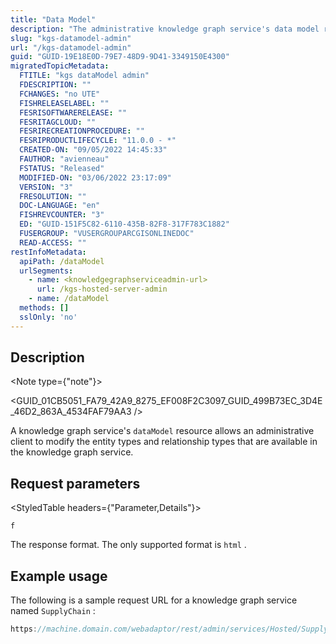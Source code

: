 ```yaml
---
title: "Data Model"
description: "The administrative knowledge graph service's data model resource allows you to update properties of the data model and the entity types and relationships types it defines."
slug: "kgs-datamodel-admin"
url: "/kgs-datamodel-admin"
guid: "GUID-19E18E0D-79E7-48D9-9D41-3349150E4300"
migratedTopicMetadata:
  FTITLE: "kgs dataModel admin"
  FDESCRIPTION: ""
  FCHANGES: "no UTE"
  FISHRELEASELABEL: ""
  FESRISOFTWARERELEASE: ""
  FESRITAGCLOUD: ""
  FESRIRECREATIONPROCEDURE: ""
  FESRIPRODUCTLIFECYCLE: "11.0.0 - *"
  CREATED-ON: "09/05/2022 14:45:33"
  FAUTHOR: "avienneau"
  FSTATUS: "Released"
  MODIFIED-ON: "03/06/2022 23:17:09"
  VERSION: "3"
  FRESOLUTION: ""
  DOC-LANGUAGE: "en"
  FISHREVCOUNTER: "3"
  ED: "GUID-151F5C82-6110-435B-82F8-317F783C1882"
  FUSERGROUP: "VUSERGROUPARCGISONLINEDOC"
  READ-ACCESS: ""
restInfoMetadata:
  apiPath: /dataModel
  urlSegments:
    - name: <knowledgegraphserviceadmin-url>
      url: /kgs-hosted-server-admin
    - name: /dataModel
  methods: []
  sslOnly: 'no'
---
```



## Description

<Note type={"note"}>

<GUID_01CB5051_FA79_42A9_8275_EF008F2C3097_GUID_499B73EC_3D4E_46D2_863A_4534FAF79AA3 />

</Note>

A knowledge graph service's `dataModel`  resource allows an administrative client to modify the entity types and relationship types that are available in the knowledge graph service.

##  Request parameters

<StyledTable headers={"Parameter,Details"}>

<StyledTableRow>

<StyledTableCell cellStyle="markdown">

`f` 

</StyledTableCell>

<StyledTableCell cellStyle="markdown">

The response format. The only supported format is `html` .

</StyledTableCell>

</StyledTableRow>

</StyledTable>

## Example usage

The following is a sample request URL for a knowledge graph service named `SupplyChain` :

```javascript
https://machine.domain.com/webadaptor/rest/admin/services/Hosted/SupplyChain/KnowledgeGraphServer/dataModel?f=html
```

 

